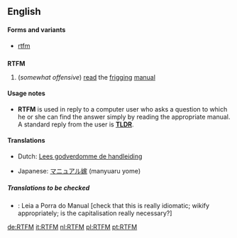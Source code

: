 ==English==

====Forms and variants====
*[[rtfm]]

==={{initialism}}===
'''RTFM'''

#{{internet}} (''somewhat offensive'') [[read]] the [[frigging]] [[manual]]

====Usage notes====
*'''RTFM''' is used in reply to a computer user who asks a question to which he or she can find the answer simply by reading the appropriate manual.  A standard reply from the user is '''[[TLDR]]'''.

====Translations====
<!--Note: Provide ABBREVIATIONS where these exist and ensure translations are IDIOMATIC-->
{{top}}
*Dutch: [[Lees godverdomme de handleiding]]
{{mid}}
*Japanese: [[マニュアル嫁]] (manyuaru yome)
{{bottom}}

=====Translations to be checked=====
<!--Remove this section once all of the translations below have been moved into the tables above.-->
{{checktrans}}
*{{ttbc|Portuguese}}: Leia a Porra do Manual [check that this is really idiomatic; wikify appropriately; is the capitalisation really necessary?]

[[de:RTFM]]
[[it:RTFM]]
[[nl:RTFM]]
[[pl:RTFM]]
[[pt:RTFM]]